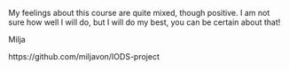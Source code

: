 
My feelings about this course are quite mixed, though positive. I am not sure how well I will do, but I will do my best, you can be certain about that!

Milja

https://github.com/miljavon/IODS-project

